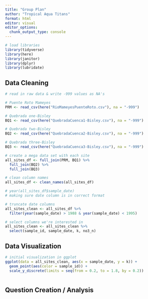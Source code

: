 ```yaml
---
title: "Group Plan"
author: "Tropical Aqua Titans"
format: html
editor: visual
editor_options: 
  chunk_output_type: console
---
```


```r
# load libraries
library(tidyverse)
library(here)
library(janitor)
library(dplyr)
library(lubridate)
```

## Data Cleaning
```r
# read in raw data & write -999 values as NA's

# Puente Roto Mameyes
PRM <- read_csv(here("RioMameyesPuenteRoto.csv"), na = "-999")

# Quebrada one-Bisley 
BQ1 <- read_csv(here("QuebradaCuenca1-Bisley.csv"), na = "-999")

# Quebrada two-Bisley 
BQ2 <- read_csv(here("QuebradaCuenca2-Bisley.csv"), na = "-999")

# Quebrada three-Bisley 
BQ3 <- read_csv(here("QuebradaCuenca3-Bisley.csv"), na = "-999")
```

```r
# create a mega data set with each site
all_sites_df <- full_join(PRM, BQ1) %>%
  full_join(BQ2) %>%
  full_join(BQ3)
```

```r
# clean column names
all_sites_df <- clean_names(all_sites_df)

# year(all_sites_df$sample_date)
# making sure date column is in correct format

# truncate date columns
all_sites_clean <- all_sites_df %>%
  filter(year(sample_date) > 1988 & year(sample_date) < 1995)
```

```r
# select columns we're interested in
all_sites_clean <- all_sites_clean %>%
  select(sample_id, sample_date, k, no3_n)
```

## Data Visualization
```r
# initial visualization in ggplot
ggplot(data = all_sites_clean, aes(x = sample_date, y = k)) +
  geom_point(aes(color = sample_id)) +
  scale_y_discrete(limits = seq(from = 0.2, to = 1.8, by = 0.2))
```

```r

```

## Question Creation / Analysis
```r

```



